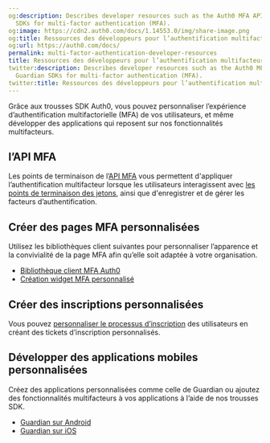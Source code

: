 ```yaml
---
og:description: Describes developer resources such as the Auth0 MFA API and the Guardian
  SDKs for multi-factor authentication (MFA).
og:image: https://cdn2.auth0.com/docs/1.14553.0/img/share-image.png
og:title: Ressources des développeurs pour l’authentification multifacteur (MFA)
og:url: https://auth0.com/docs/
permalink: multi-factor-authentication-developer-resources
title: Ressources des développeurs pour l’authentification multifacteur (MFA)
twitter:description: Describes developer resources such as the Auth0 MFA API and the
  Guardian SDKs for multi-factor authentication (MFA).
twitter:title: Ressources des développeurs pour l’authentification multifacteur (MFA)
---
```


Grâce aux trousses SDK Auth0, vous pouvez personnaliser l’expérience d’authentification multifactorielle (MFA) de vos utilisateurs, et même développer des applications qui reposent sur nos fonctionnalités multifacteurs.

## l’API MFA

Les points de terminaison de l’[API MFA](/mfa/mfa-developer-resources/mfa-api) vous permettent d'appliquer l’authentification multifacteur lorsque les utilisateurs interagissent avec [les points de terminaison des jetons](https://auth0.com/docs/api/authentication#get-token), ainsi que d'enregistrer et de gérer les facteurs d’authentification.

## Créer des pages MFA personnalisées

Utilisez les bibliothèques client suivantes pour personnaliser l’apparence et la convivialité de la page MFA afin qu’elle soit adaptée à votre organisation.

* [Bibliothèque client MFA Auth0](https://github.com/auth0/auth0-guardian.js)
* [Création widget MFA personnalisé](https://github.com/auth0/auth0-guardian.js/tree/master/example)

## Créer des inscriptions personnalisées

Vous pouvez [personnaliser le processus d’inscription](/mfa/auth0-guardian/create-custom-enrollment-tickets) des utilisateurs en créant des tickets d’inscription personnalisés.

## Développer des applications mobiles personnalisées

Créez des applications personnalisées comme celle de Guardian ou ajoutez des fonctionnalités multifacteurs à vos applications à l’aide de nos trousses SDK.

* [Guardian sur Android](/mfa/auth0-guardian/guardian-for-android-sdk)
* [Guardian sur iOS](/mfa/auth0-guardian/guardian-for-ios-sdk)